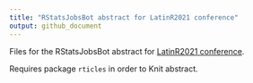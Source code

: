 ```yaml
---
title: "RStatsJobsBot abstract for LatinR2021 conference"
output: github_document
---
```


Files for the RStatsJobsBot abstract for [LatinR2021 conference](https://latin-r.com/).

Requires package `rticles` in order to Knit abstract.
